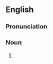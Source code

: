 ==English==

===Pronunciation===
{{rfp|en}}

===Noun===
{{en-noun}}

# {{initialism of|en|quality-adjusted life year}}